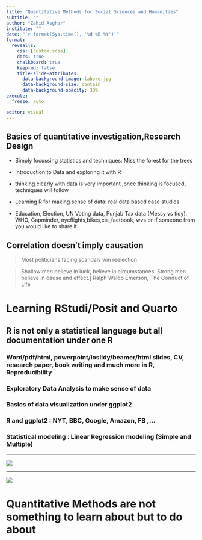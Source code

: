 ---
title: "Quantitative Methods for Social Sciences and Humanities"
subtitle: ""
author: "Zahid Asghar"
institute: ""
date: "`r format(Sys.time(), '%d %B %Y')`"
format:
  revealjs:
    css: [custom.scss]
    docs: true
    chalkboard: true
    keep-md: false
    title-slide-attributes:
      data-background-image: lahore.jpg
      data-background-size: contain
      data-background-opacity: 30%
execute: 
  freeze: auto

editor: visual
---

## Basics of quantitative investigation,Research Design 

-   Simply focussing statistics and techniques:  Miss the forest for the trees 


-   Introduction to Data and exploring it with R


-   thinking clearly with data is very important ,once thinking is focused, techniques will follow 


-   Learning R for making sense of data: real data based case studies


-   Education, Election, UN Voting data, Punjab Tax data (Messy vs tidy), WHO, Gapminder, nycflights,bikes,cia_factbook, wvs or if someone from you would like to share it.

## Correlation doesn't imply causation



> Most politicians facing scandals win reelection



> Shallow men believe in luck, believe in circumstances. Strong men believe in cause and effect.] Ralph Waldo Emerson, The Conduct of Life

# Learning RStudi/Posit and Quarto


## R is not only a statistical language but all documentation under one R


### Word/pdf/html, powerpoint/ioslidy/beamer/html slides, CV, research paper, book writing and much more in R, Reproducibility


### Exploratory Data Analysis to make sense of data


### Basics of data visualization under ggplot2 


### R and ggplot2 : NYT, BBC, Google, Amazon, FB ,...

### Statistical modeling : Linear Regression modeling (Simple and Multiple)


- - -

![](openintro.jpg)

- - -
![](the_effect.jpg)

# Quantitative Methods are not something to learn about but to do about


